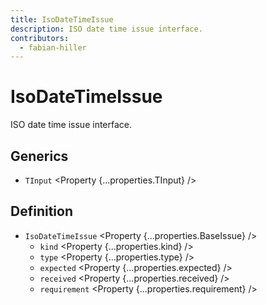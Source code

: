 ```yaml
---
title: IsoDateTimeIssue
description: ISO date time issue interface.
contributors:
  - fabian-hiller
---
```



# IsoDateTimeIssue

ISO date time issue interface.

## Generics

- `TInput` <Property {...properties.TInput} />

## Definition

- `IsoDateTimeIssue` <Property {...properties.BaseIssue} />
  - `kind` <Property {...properties.kind} />
  - `type` <Property {...properties.type} />
  - `expected` <Property {...properties.expected} />
  - `received` <Property {...properties.received} />
  - `requirement` <Property {...properties.requirement} />

